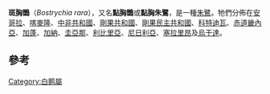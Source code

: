 {{Speciesbox
| name = 斑胸䴉
| status = LC
| status_system = iucn3.1
| status_ref = <ref name=IUCN>{{IUCN2008|assessors=BirdLife International|year=2008|id=144741|title=Bostrychia rara|downloaded=05 November 2008}}</ref>
| genus = Bostrychia
| species = rara
| authority = ([[羅斯柴爾德|Rothschild]], Hartert & Kleinschmidt, 1897)
}}
'''斑胸䴉'''（''Bostrychia rara''），又名'''點胸䴉'''或'''點胸朱鷺'''，是一種[[朱鷺|朱鷺]]。牠們分佈在[[安哥拉|安哥拉]]、[[喀麥隆|喀麥隆]]、[[中非共和國|中非共和國]]、[[剛果共和國|剛果共和國]]、[[剛果民主共和國|剛果民主共和國]]、[[科特迪瓦|科特迪瓦]]、[[赤道畿內亞|赤道畿內亞]]、[[加蓬|加蓬]]、[[加納|加納]]、[[圭亞那|圭亞那]]、[[利比里亞|利比里亞]]、[[尼日利亞|尼日利亞]]、[[塞拉里昂|塞拉里昂]]及[[烏干達|烏干達]]。

==參考==
{{reflist}}
{{Taxonbar|from=Q927624}}

[[Category:白鹮屬|Category:白鹮屬]]